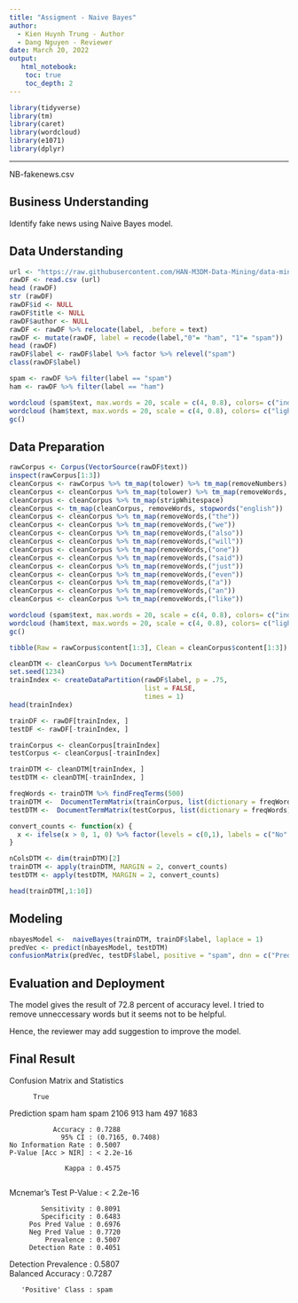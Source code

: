 ---
title: "Assigment - Naive Bayes"
author:
  - Kien Huynh Trung - Author
  - Dang Nguyen - Reviewer
date: March 20, 2022
output:
   html_notebook:
    toc: true
    toc_depth: 2
---

```{r}
library(tidyverse)
library(tm)
library(caret)
library(wordcloud)
library(e1071)
library(dplyr)
```
---
NB-fakenews.csv

## Business Understanding
Identify fake news using Naive Bayes model. 

## Data Understanding
```{r}
url <- "https://raw.githubusercontent.com/HAN-M3DM-Data-Mining/data-mining-s2y2122-kienhuynh2903/master/datasets/NB-fakenews.csv"
rawDF <- read.csv (url)
head (rawDF)
str (rawDF)
rawDF$id <- NULL 
rawDF$title <- NULL
rawDF$author <- NULL
rawDF <- rawDF %>% relocate(label, .before = text)
rawDF <- mutate(rawDF, label = recode(label,"0"= "ham", "1"= "spam"))
head (rawDF)
rawDF$label <- rawDF$label %>% factor %>% relevel("spam")
class(rawDF$label)

spam <- rawDF %>% filter(label == "spam")
ham <- rawDF %>% filter(label == "ham")

wordcloud (spam$text, max.words = 20, scale = c(4, 0.8), colors= c("indianred1","indianred2","indianred3","indianred"))
wordcloud (ham$text, max.words = 20, scale = c(4, 0.8), colors= c("lightsteelblue1","lightsteelblue2","lightsteelblue3","lightsteelblue"))
gc()
```

## Data Preparation
```{r}
rawCorpus <- Corpus(VectorSource(rawDF$text))
inspect(rawCorpus[1:3])
cleanCorpus <- rawCorpus %>% tm_map(tolower) %>% tm_map(removeNumbers)
cleanCorpus <- cleanCorpus %>% tm_map(tolower) %>% tm_map(removeWords, stopwords()) %>% tm_map(removePunctuation)
cleanCorpus <- cleanCorpus %>% tm_map(stripWhitespace)
cleanCorpus <- tm_map(cleanCorpus, removeWords, stopwords("english"))
cleanCorpus <- cleanCorpus %>% tm_map(removeWords,("the"))
cleanCorpus <- cleanCorpus %>% tm_map(removeWords,("we"))
cleanCorpus <- cleanCorpus %>% tm_map(removeWords,("also"))
cleanCorpus <- cleanCorpus %>% tm_map(removeWords,("will"))
cleanCorpus <- cleanCorpus %>% tm_map(removeWords,("one"))
cleanCorpus <- cleanCorpus %>% tm_map(removeWords,("said"))
cleanCorpus <- cleanCorpus %>% tm_map(removeWords,("just"))
cleanCorpus <- cleanCorpus %>% tm_map(removeWords,("even"))
cleanCorpus <- cleanCorpus %>% tm_map(removeWords,("a"))
cleanCorpus <- cleanCorpus %>% tm_map(removeWords,("an"))
cleanCorpus <- cleanCorpus %>% tm_map(removeWords,("like"))

wordcloud (spam$text, max.words = 20, scale = c(4, 0.8), colors= c("indianred1","indianred2","indianred3","indianred"))
wordcloud (ham$text, max.words = 20, scale = c(4, 0.8), colors= c("lightsteelblue1","lightsteelblue2","lightsteelblue3","lightsteelblue"))
gc()

tibble(Raw = rawCorpus$content[1:3], Clean = cleanCorpus$content[1:3])

cleanDTM <- cleanCorpus %>% DocumentTermMatrix
set.seed(1234)
trainIndex <- createDataPartition(rawDF$label, p = .75, 
                                  list = FALSE, 
                                  times = 1)
head(trainIndex)

trainDF <- rawDF[trainIndex, ]
testDF <- rawDF[-trainIndex, ]

trainCorpus <- cleanCorpus[trainIndex]
testCorpus <- cleanCorpus[-trainIndex]

trainDTM <- cleanDTM[trainIndex, ]
testDTM <- cleanDTM[-trainIndex, ]

freqWords <- trainDTM %>% findFreqTerms(500)
trainDTM <-  DocumentTermMatrix(trainCorpus, list(dictionary = freqWords))
testDTM <-  DocumentTermMatrix(testCorpus, list(dictionary = freqWords))

convert_counts <- function(x) {
  x <- ifelse(x > 0, 1, 0) %>% factor(levels = c(0,1), labels = c("No", "Yes"))
}

nColsDTM <- dim(trainDTM)[2]
trainDTM <- apply(trainDTM, MARGIN = 2, convert_counts)
testDTM <- apply(testDTM, MARGIN = 2, convert_counts)

head(trainDTM[,1:10])

```
## Modeling
```{r}
nbayesModel <-  naiveBayes(trainDTM, trainDF$label, laplace = 1)
predVec <- predict(nbayesModel, testDTM)
confusionMatrix(predVec, testDF$label, positive = "spam", dnn = c("Prediction", "True"))

```
## Evaluation and Deployment
The model gives the result of 72.8 percent of accuracy level. I tried to remove unneccessary words but it seems not to be helpful. 

Hence, the reviewer may add suggestion to improve the model. 

## Final Result
Confusion Matrix and Statistics

          True
Prediction spam  ham
      spam 2106  913
      ham   497 1683
                                          
               Accuracy : 0.7288          
                 95% CI : (0.7165, 0.7408)
    No Information Rate : 0.5007          
    P-Value [Acc > NIR] : < 2.2e-16       
                                          
                  Kappa : 0.4575          
                                          
 Mcnemar's Test P-Value : < 2.2e-16       
                                          
            Sensitivity : 0.8091          
            Specificity : 0.6483          
         Pos Pred Value : 0.6976          
         Neg Pred Value : 0.7720          
             Prevalence : 0.5007          
         Detection Rate : 0.4051          
   Detection Prevalence : 0.5807          
      Balanced Accuracy : 0.7287          
                                          
       'Positive' Class : spam            
                                          

